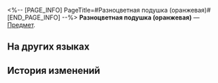 <%-- [PAGE_INFO]
PageTitle=#Разноцветная подушка (оранжевая)#
[END_PAGE_INFO] --%>
{{Предмет Инфобокс
|id          = 292001
|Изображение = Предмет Разноцветная подушка (оранжевая).png
|Тип         = 
|Инвентарь   = 
|Редкость    = 4
|Эффект      = 
|Описание    = Простая разноцветная подушка с оранжевыми акцентами. Стоит на страже вашей поясницы.
}}
{{Описание|''«Цвет сразу привлекает внимание, надеемся, это нельзя сказать о вашей пояснице».''}}
'''Разноцветная подушка (оранжевая)''' — [[Предмет]].

==На других языках==
{{На других языках
|en   = Mixed-Color Cushion (Orange)
|zhs  = 拼色靠枕（橙）
|zht  = 拼色靠枕（橙）
|ja   = カラーブロッククッション（オレンジ）
|ko   = 컬러 배색 쿠션(주황색)
|es   = Almohadón anaranjado
|fr   = Coussin orange
|ru   = Разноцветная подушка (оранжевая)
|th   = หมอนอิง (ส้ม)
|vi   = Gối Tựa Ghép Màu (Cam)
|de   = Farbenfrohes Kissen (Orange)
|id   = Bantal Warna Campur (Jingga)
|pt   = Almofada de Diversas Cores (Laranja)
}}

==История изменений==
{{История изменений|3.5}}
